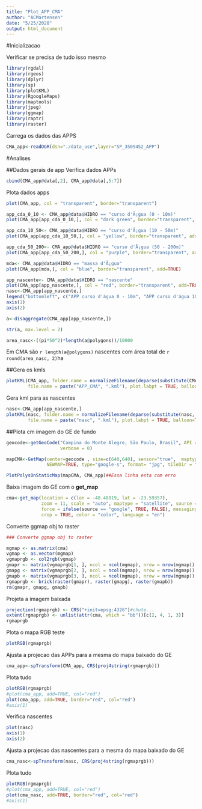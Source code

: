 ```yaml
---
title: "Plot_APP_CMA"
author: "ACMartensen"
date: "5/25/2020"
output: html_document
---
```


#Inicializacao

Verificar se precisa de tudo isso mesmo
```r
library(rgdal)
library(rgeos)
library(dplyr)
library(sp)
library(plotKML)
library(RgoogleMaps)
library(maptools)
library(jpeg)
library(ggmap)
library(raptr)
library(raster)
```


Carrega os dados das APPS
```r
CMA_app<-readOGR(dsn="./data_use",layer="SP_3509452_APP")
```

#Analises

##Dados gerais de app
Verifica dados APPs
```r
cbind(CMA_app@data[,2], CMA_app@data[,5:7])
```

Plota dados apps
```r
plot(CMA_app, col = "transparent", border="transparent")

app_cda_0_10 <- CMA_app@data$HIDRO == "curso d'Ã¡gua (0 - 10m)"
plot(CMA_app[app_cda_0_10,], col = "dark green", border="transparent", add=TRUE)

app_cda_10_50<- CMA_app@data$HIDRO == "curso d'Ã¡gua (10 - 50m)"
plot(CMA_app[app_cda_10_50,], col = "yellow", border="transparent", add=TRUE)

app_cda_50_200<- CMA_app@data$HIDRO == "curso d'Ã¡gua (50 - 200m)"
plot(CMA_app[app_cda_50_200,], col = "purple", border="transparent", add=TRUE)

mda<- CMA_app@data$HIDRO == "massa d'Ã¡gua"
plot(CMA_app[mda,], col = "blue", border="transparent", add=TRUE)

app_nascente<- CMA_app@data$HIDRO == "nascente"
plot(CMA_app[app_nascente,], col = "red", border="transparent", add=TRUE)
nasc<-CMA_app[app_nascente,]
legend("bottomleft", c("APP curso d'água 0 - 10m", "APP curso d'água 10 - 50m", "APP curso d'água 50 - 200m", "APP nascentes", "Massa d'água"), fill=c("dark green", "yellow", "purple", "red", "orange"))
axis(1)
axis(2)
```

```r
a<-disaggregate(CMA_app[app_nascente,])

str(a, max.level = 2)

area_nasc<-((pi*50^2)*length(a@polygons))/10000
```

Em CMA são `r length(a@polygons)` nascentes com área total de `r round(area_nasc, 2)`ha

##Gera os kmls

```r
plotKML(CMA_app, folder.name = normalizeFilename(deparse(substitute(CMA_app, env = parent.frame()))), 
        file.name = paste("APP_CMA", ".kml"), plot.labpt = TRUE, balloon=TRUE)

```

Gera kml para as nascentes
```r
nasc<-CMA_app[app_nascente,]
plotKML(nasc, folder.name = normalizeFilename(deparse(substitute(nasc, env = parent.frame()))), 
        file.name = paste("nasc", ".kml"), plot.labpt = TRUE, balloon=TRUE) 
```

##Plota cm imagem do GE de fundo
```r
geocode<-getGeoCode("Campina do Monte Alegre, São Paulo, Brasil", API = c("osm", "google")[1], JSON = FALSE,
                    verbose = 0)

mapCMA<-GetMap(center=geocode , size=c(640,640), sensor="true",  maptype="satellite", 
               NEWMAP=TRUE, type="google-s", format= "jpg", tileDir = "./data_use")

PlotPolysOnStaticMap(mapCMA, CMA_app)##Essa linha esta com erro
```

Baixa imagem do GE com o **get_map**
```r
cma<-get_map(location = c(lon = -48.48019, lat = -23.59357),
             zoom = 11, scale = "auto", maptype = "satellite", source = "google", 
             force = ifelse(source == "google", TRUE, FALSE), messaging = FALSE, 
             crop = TRUE, color = "color", language = "en")
```

Converte ggmap obj to raster
```r
### Converte ggmap obj to raster

mgmap <- as.matrix(cma)
vgmap <- as.vector(mgmap)
vgmaprgb <- col2rgb(vgmap)
gmapr <- matrix(vgmaprgb[1, ], ncol = ncol(mgmap), nrow = nrow(mgmap))
gmapg <- matrix(vgmaprgb[2, ], ncol = ncol(mgmap), nrow = nrow(mgmap))
gmapb <- matrix(vgmaprgb[3, ], ncol = ncol(mgmap), nrow = nrow(mgmap))
rgmaprgb <- brick(raster(gmapr), raster(gmapg), raster(gmapb))
rm(gmapr, gmapg, gmapb)
```

Projeta a imagem baixada
```r
projection(rgmaprgb) <- CRS("+init=epsg:4326")#chute...
extent(rgmaprgb) <- unlist(attr(cma, which = "bb"))[c(2, 4, 1, 3)]
rgmaprgb
```

Plota o mapa RGB teste
```r
plotRGB(rgmaprgb)
```

Ajusta a projecao das APPs para a mesma do mapa baixado do GE
```r
cma_app<-spTransform(CMA_app, CRS(proj4string(rgmaprgb)))
```

Plota tudo
```r
plotRGB(rgmaprgb)
#plot(cma_app, add=TRUE, col="red")
plot(cma_app, add=TRUE, border="red", col="red")
#axis(1)
```


Verifica nascentes
```r
plot(nasc)
axis(1)
axis(2)
```

Ajusta a projecao das nascentes para a mesma do mapa baixado do GE
```r
cma_nasc<-spTransform(nasc, CRS(proj4string(rgmaprgb)))
```

Plota tudo
```r

plotRGB(rgmaprgb)
#plot(cma_app, add=TRUE, col="red")
plot(cma_nasc, add=TRUE, border="red", col="red")
#axis(1)
```







